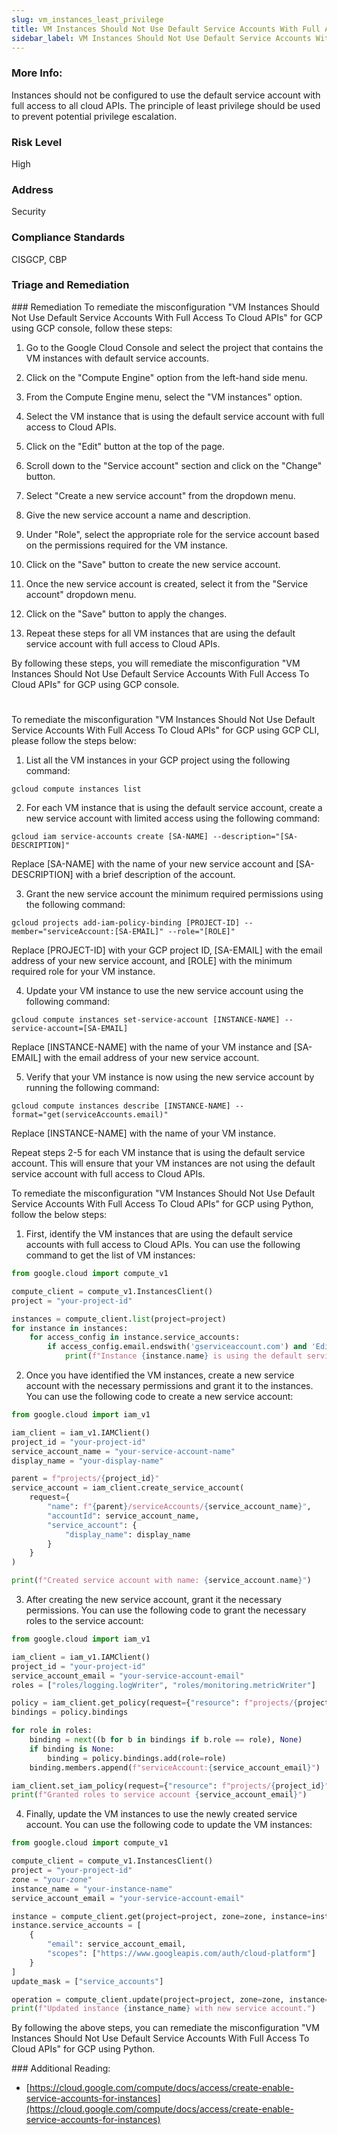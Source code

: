 ```yaml
---
slug: vm_instances_least_privilege
title: VM Instances Should Not Use Default Service Accounts With Full Access To Cloud APIs
sidebar_label: VM Instances Should Not Use Default Service Accounts With Full Access To Cloud APIs
---
```


### More Info:

Instances should not be configured to use the default service account with full access to all cloud APIs. The principle of least privilege should be used to prevent potential privilege escalation.

### Risk Level

High

### Address

Security

### Compliance Standards

CISGCP, CBP


### Triage and Remediation
<Tabs>
<Tab title='Remediation'>
### Remediation

<AccordionGroup>
<Accordion title='Using Console' defaultOpen='true'>
To remediate the misconfiguration "VM Instances Should Not Use Default Service Accounts With Full Access To Cloud APIs" for GCP using GCP console, follow these steps:

1. Go to the Google Cloud Console and select the project that contains the VM instances with default service accounts.

2. Click on the "Compute Engine" option from the left-hand side menu.

3. From the Compute Engine menu, select the "VM instances" option.

4. Select the VM instance that is using the default service account with full access to Cloud APIs.

5. Click on the "Edit" button at the top of the page.

6. Scroll down to the "Service account" section and click on the "Change" button.

7. Select "Create a new service account" from the dropdown menu.

8. Give the new service account a name and description.

9. Under "Role", select the appropriate role for the service account based on the permissions required for the VM instance.

10. Click on the "Save" button to create the new service account.

11. Once the new service account is created, select it from the "Service account" dropdown menu.

12. Click on the "Save" button to apply the changes.

13. Repeat these steps for all VM instances that are using the default service account with full access to Cloud APIs.

By following these steps, you will remediate the misconfiguration "VM Instances Should Not Use Default Service Accounts With Full Access To Cloud APIs" for GCP using GCP console.

#
</Accordion>

<Accordion title='Using CLI'>
To remediate the misconfiguration "VM Instances Should Not Use Default Service Accounts With Full Access To Cloud APIs" for GCP using GCP CLI, please follow the steps below:

1. List all the VM instances in your GCP project using the following command:
```
gcloud compute instances list
```

2. For each VM instance that is using the default service account, create a new service account with limited access using the following command:
```
gcloud iam service-accounts create [SA-NAME] --description="[SA-DESCRIPTION]"
```
Replace [SA-NAME] with the name of your new service account and [SA-DESCRIPTION] with a brief description of the account.

3. Grant the new service account the minimum required permissions using the following command:
```
gcloud projects add-iam-policy-binding [PROJECT-ID] --member="serviceAccount:[SA-EMAIL]" --role="[ROLE]"
```
Replace [PROJECT-ID] with your GCP project ID, [SA-EMAIL] with the email address of your new service account, and [ROLE] with the minimum required role for your VM instance.

4. Update your VM instance to use the new service account using the following command:
```
gcloud compute instances set-service-account [INSTANCE-NAME] --service-account=[SA-EMAIL]
```
Replace [INSTANCE-NAME] with the name of your VM instance and [SA-EMAIL] with the email address of your new service account.

5. Verify that your VM instance is now using the new service account by running the following command:
```
gcloud compute instances describe [INSTANCE-NAME] --format="get(serviceAccounts.email)"
```
Replace [INSTANCE-NAME] with the name of your VM instance.

Repeat steps 2-5 for each VM instance that is using the default service account. This will ensure that your VM instances are not using the default service account with full access to Cloud APIs.
</Accordion>

<Accordion title='Using Python'>
To remediate the misconfiguration "VM Instances Should Not Use Default Service Accounts With Full Access To Cloud APIs" for GCP using Python, follow the below steps:

1. First, identify the VM instances that are using the default service accounts with full access to Cloud APIs. You can use the following command to get the list of VM instances:

```python
from google.cloud import compute_v1

compute_client = compute_v1.InstancesClient()
project = "your-project-id"

instances = compute_client.list(project=project)
for instance in instances:
    for access_config in instance.service_accounts:
        if access_config.email.endswith('gserviceaccount.com') and 'Editor' in access_config.scopes:
            print(f"Instance {instance.name} is using the default service account with full access to Cloud APIs.")
```

2. Once you have identified the VM instances, create a new service account with the necessary permissions and grant it to the instances. You can use the following code to create a new service account:

```python
from google.cloud import iam_v1

iam_client = iam_v1.IAMClient()
project_id = "your-project-id"
service_account_name = "your-service-account-name"
display_name = "your-display-name"

parent = f"projects/{project_id}"
service_account = iam_client.create_service_account(
    request={
        "name": f"{parent}/serviceAccounts/{service_account_name}",
        "accountId": service_account_name,
        "service_account": {
            "display_name": display_name
        }
    }
)

print(f"Created service account with name: {service_account.name}")
```

3. After creating the new service account, grant it the necessary permissions. You can use the following code to grant the necessary roles to the service account:

```python
from google.cloud import iam_v1

iam_client = iam_v1.IAMClient()
project_id = "your-project-id"
service_account_email = "your-service-account-email"
roles = ["roles/logging.logWriter", "roles/monitoring.metricWriter"]

policy = iam_client.get_policy(request={"resource": f"projects/{project_id}"})
bindings = policy.bindings

for role in roles:
    binding = next((b for b in bindings if b.role == role), None)
    if binding is None:
        binding = policy.bindings.add(role=role)
    binding.members.append(f"serviceAccount:{service_account_email}")

iam_client.set_iam_policy(request={"resource": f"projects/{project_id}", "policy": policy})
print(f"Granted roles to service account {service_account_email}")
```

4. Finally, update the VM instances to use the newly created service account. You can use the following code to update the VM instances:

```python
from google.cloud import compute_v1

compute_client = compute_v1.InstancesClient()
project = "your-project-id"
zone = "your-zone"
instance_name = "your-instance-name"
service_account_email = "your-service-account-email"

instance = compute_client.get(project=project, zone=zone, instance=instance_name)
instance.service_accounts = [
    {
        "email": service_account_email,
        "scopes": ["https://www.googleapis.com/auth/cloud-platform"]
    }
]
update_mask = ["service_accounts"]

operation = compute_client.update(project=project, zone=zone, instance=instance_name, instance_resource=instance, update_mask=update_mask)
print(f"Updated instance {instance_name} with new service account.")
```

By following the above steps, you can remediate the misconfiguration "VM Instances Should Not Use Default Service Accounts With Full Access To Cloud APIs" for GCP using Python.
</Accordion>

</AccordionGroup>
</Tab>
</Tabs>
### Additional Reading:

- [https://cloud.google.com/compute/docs/access/create-enable-service-accounts-for-instances](https://cloud.google.com/compute/docs/access/create-enable-service-accounts-for-instances) 

